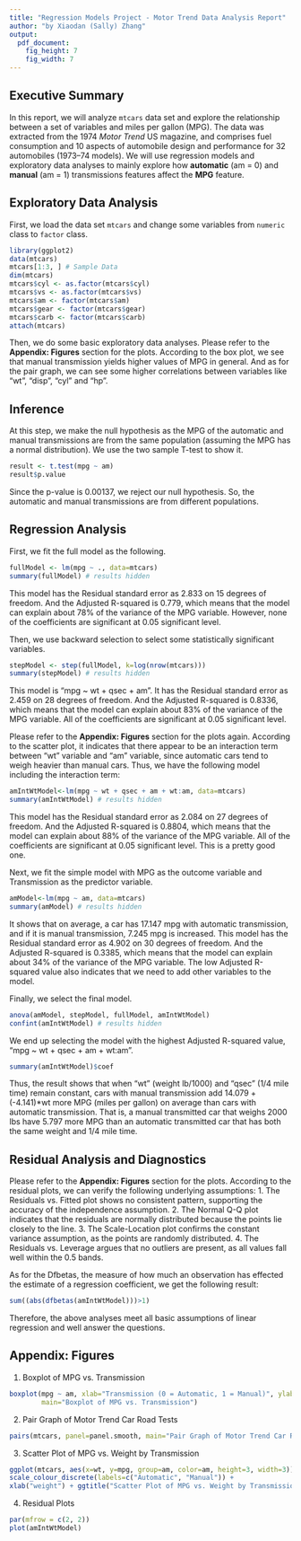 ```yaml
---
title: "Regression Models Project - Motor Trend Data Analysis Report"
author: "by Xiaodan (Sally) Zhang"
output:
  pdf_document:
    fig_height: 7
    fig_width: 7
---
```

  
## Executive Summary
In this report, we will analyze `mtcars` data set and explore the relationship between a set of variables and miles per gallon (MPG). The data was extracted from the 1974 *Motor Trend* US magazine, and comprises fuel consumption and 10 aspects of automobile design and performance for 32 automobiles (1973–74 models). We will use regression models and exploratory data analyses to mainly explore how **automatic** (am = 0) and **manual** (am = 1) transmissions features affect the **MPG** feature.  

## Exploratory Data Analysis
First, we load the data set `mtcars` and change some variables from `numeric` class to `factor` class.  
```r
library(ggplot2)
data(mtcars)
mtcars[1:3, ] # Sample Data
dim(mtcars)
mtcars$cyl <- as.factor(mtcars$cyl)
mtcars$vs <- as.factor(mtcars$vs)
mtcars$am <- factor(mtcars$am)
mtcars$gear <- factor(mtcars$gear)
mtcars$carb <- factor(mtcars$carb)
attach(mtcars)
```  
Then, we do some basic exploratory data analyses. Please refer to the **Appendix: Figures** section for the plots. According to the box plot, we see that manual transmission yields higher values of MPG in general. And as for the pair graph, we can see some higher correlations between variables like "wt", "disp", "cyl" and "hp".

## Inference
At this step, we make the null hypothesis as the MPG of the automatic and manual transmissions are from the same population (assuming the MPG has a normal distribution). We use the two sample T-test to show it.
```r
result <- t.test(mpg ~ am)
result$p.value
```
Since the p-value is 0.00137, we reject our null hypothesis. So, the automatic and manual transmissions are from different populations.  


## Regression Analysis
First, we fit the full model as the following.
```r
fullModel <- lm(mpg ~ ., data=mtcars)
summary(fullModel) # results hidden
```
This model has the Residual standard error as 2.833 on 15 degrees of freedom. And the Adjusted R-squared is 0.779, which means that the model can explain about 78% of the variance of the MPG variable. However, none of the coefficients are significant at 0.05 significant level. 

Then, we use backward selection to select some statistically significant variables.
```r
stepModel <- step(fullModel, k=log(nrow(mtcars)))
summary(stepModel) # results hidden
```
This model is "mpg ~ wt + qsec + am". It has the Residual standard error as 2.459 on 28 degrees of freedom. And the Adjusted R-squared is 0.8336, which means that the model can explain about 83% of the variance of the MPG variable. All of the coefficients are significant at 0.05 significant level.  

Please refer to the **Appendix: Figures** section for the plots again. According to the scatter plot, it indicates that there appear to be an interaction term between "wt" variable and "am" variable, since automatic cars tend to weigh heavier than manual cars. Thus, we have the following model including the interaction term:  
```r
amIntWtModel<-lm(mpg ~ wt + qsec + am + wt:am, data=mtcars)
summary(amIntWtModel) # results hidden
```
This model has the Residual standard error as 2.084 on 27 degrees of freedom. And the Adjusted R-squared is 0.8804, which means that the model can explain about 88% of the variance of the MPG variable. All of the coefficients are significant at 0.05 significant level. This is a pretty good one.

Next, we fit the simple model with MPG as the outcome variable and Transmission as the predictor variable.
```r
amModel<-lm(mpg ~ am, data=mtcars)
summary(amModel) # results hidden
```
It shows that on average, a car has 17.147 mpg with automatic transmission, and if it is manual transmission, 7.245 mpg is increased. This model has the Residual standard error as 4.902 on 30 degrees of freedom. And the Adjusted R-squared is 0.3385, which means that the model can explain about 34% of the variance of the MPG variable. The low Adjusted R-squared value also indicates that we need to add other variables to the model.

Finally, we select the final model.
```r
anova(amModel, stepModel, fullModel, amIntWtModel) 
confint(amIntWtModel) # results hidden
```
We end up selecting the model with the highest Adjusted R-squared value, "mpg ~ wt + qsec + am + wt:am".
```r
summary(amIntWtModel)$coef
```
Thus, the result shows that when "wt" (weight lb/1000) and "qsec" (1/4 mile time) remain constant, cars with manual transmission add 14.079 + (-4.141)*wt more MPG (miles per gallon) on average than cars with automatic transmission. That is, a manual transmitted car that weighs 2000 lbs have 5.797 more MPG than an automatic transmitted car that has both the same weight and 1/4 mile time. 

## Residual Analysis and Diagnostics
Please refer to the **Appendix: Figures** section for the plots. According to the residual plots, we can verify the following underlying assumptions:
1. The Residuals vs. Fitted plot shows no consistent pattern, supporting the accuracy of the independence assumption.
2. The Normal Q-Q plot indicates that the residuals are normally distributed because the points lie closely to the line.
3. The Scale-Location plot confirms the constant variance assumption, as the points are randomly distributed.
4. The Residuals vs. Leverage argues that no outliers are present, as all values fall well within the 0.5 bands.  

As for the Dfbetas, the measure of how much an observation has effected the estimate of a regression coefficient, we get the following result:
```r
sum((abs(dfbetas(amIntWtModel)))>1)
```
Therefore, the above analyses meet all basic assumptions of linear regression and well answer the questions.

## Appendix: Figures
1. Boxplot of MPG vs. Transmission
```r
boxplot(mpg ~ am, xlab="Transmission (0 = Automatic, 1 = Manual)", ylab="MPG",
        main="Boxplot of MPG vs. Transmission")
```
2. Pair Graph of Motor Trend Car Road Tests
```r
pairs(mtcars, panel=panel.smooth, main="Pair Graph of Motor Trend Car Road Tests")
```
3. Scatter Plot of MPG vs. Weight by Transmission
```r
ggplot(mtcars, aes(x=wt, y=mpg, group=am, color=am, height=3, width=3)) + geom_point() +  
scale_colour_discrete(labels=c("Automatic", "Manual")) + 
xlab("weight") + ggtitle("Scatter Plot of MPG vs. Weight by Transmission")
```
4. Residual Plots
```r
par(mfrow = c(2, 2))
plot(amIntWtModel)
```
